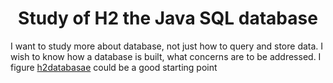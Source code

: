 <h1 align="center">Study of H2 the Java SQL database</h1>

I want to study more about database, not just how to query and store data.
I wish to know how a database is built, what concerns are to be addressed.
I figure [h2databasae](https://h2database.com) could be a good starting point

<!--more-->